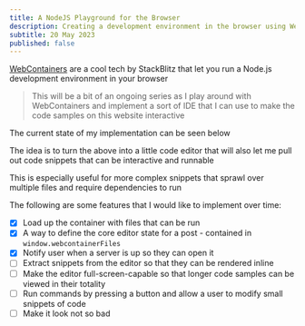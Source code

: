 ```yaml
---
title: A NodeJS Playground for the Browser
description: Creating a development environment in the browser using Web Containers and React
subtitle: 20 May 2023
published: false 
---
```



[WebContainers](https://webcontainers.io/) are a cool tech by StackBlitz that let you run a Node.js development environment in your browser

> This will be a bit of an ongoing series as I play around with WebContainers and implement a sort of IDE that I can use to make the code samples on this website interactive

The current state of my implementation can be seen below

<Playground
  name="web-containers-and-react"
  initialCommand="pnpm install"
  startCommand="pnpm dev"
/>

The idea is to turn the above into a little code editor that will also let me pull out code snippets that can be interactive and runnable

This is especially useful for more complex snippets that sprawl over multiple files and require dependencies to run

The following are some features that I would like to implement over time:

- [x] Load up the container with files that can be run
- [x] A way to define the core editor state for a post - contained in `window.webcontainerFiles`
- [x] Notify user when a server is up so they can open it
- [ ] Extract snippets from the editor so that they can be rendered inline
- [ ] Make the editor full-screen-capable so that longer code samples can be viewed in their totality
- [ ] Run commands by pressing a button and allow a user to modify small snippets of code
- [ ] Make it look not so bad
